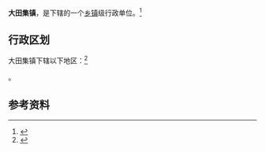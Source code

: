 {{中国乡级行政区|37/17/23/101/000}}

'''大田集镇'''，是{{PRC admin/fullname|37/17/23/101/000|3}}下辖的一个[[乡镇|乡镇]]级行政单位。<ref>{{PRC admin/ref sgc|{{PRC admin/parent|37/17/23/101/000}}}}</ref>

== 行政区划 ==

大田集镇下辖以下地区：<ref>{{PRC admin/ref sgc|37/17/23/101/000}}</ref>

{{PRC admin/children|37/17/23/101/000}}。

== 参考资料 ==

{{reflist}}

{{行政区划小作品}}
{{PRC admin/navcat|37/17/23/101/000}}